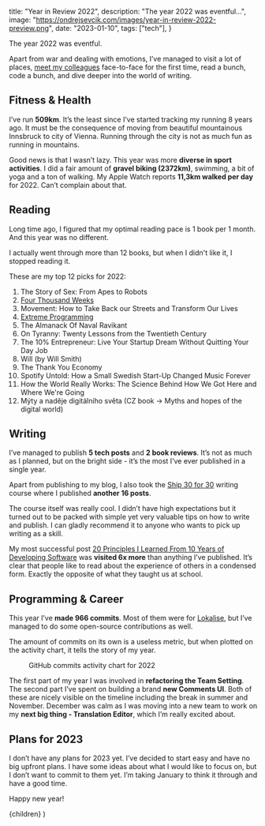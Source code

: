 
  title: "Year in Review 2022",
  description: "The year 2022 was eventful...",
  image: "https://ondrejsevcik.com/images/year-in-review-2022-preview.png",
  date: "2023-01-10",
  tags: ["tech"],
}

The year 2022 was eventful.

Apart from war and dealing with emotions, I’ve managed to visit a lot of places, [meet my colleagues](https://www.linkedin.com/posts/lokalise_remotework-workfromanywhere-offsite-activity-6951514925630377984-VNfU) face-to-face for the first time, read a bunch, code a bunch, and dive deeper into the world of writing.

<Collage />

## Fitness & Health

I’ve run **509km**. It’s the least since I’ve started tracking my running 8 years ago. It must be the consequence of moving from beautiful mountainous Innsbruck to city of Vienna. Running through the city is not as much fun as running in mountains.

Good news is that I wasn’t lazy. This year was more **diverse in sport activities**. I did a fair amount of **gravel biking (2372km)**, swimming, a bit of yoga and a ton of walking. My Apple Watch reports **11,3km walked per day** for 2022. Can’t complain about that.

## Reading

Long time ago, I figured that my optimal reading pace is 1 book per 1 month. And this year was no different.

I actually went through more than 12 books, but when I didn't like it, I stopped reading it.

These are my top 12 picks for 2022:

1. The Story of Sex: From Apes to Robots
2. [Four Thousand Weeks](https://ondrejsevcik.com/blog/four-thousand-weeks)
3. Movement: How to Take Back our Streets and Transform Our Lives
4. [Extreme Programming](https://ondrejsevcik.com/blog/extreme-programming-explained)
5. The Almanack Of Naval Ravikant
6. On Tyranny: Twenty Lessons from the Twentieth Century
7. The 10% Entrepreneur: Live Your Startup Dream Without Quitting Your Day Job
8. Will (by Will Smith)
9. The Thank You Economy
10. Spotify Untold: How a Small Swedish Start-Up Changed Music Forever
11. How the World Really Works: The Science Behind How We Got Here and Where We're Going
12. Mýty a naděje digitálního světa (CZ book → Myths and hopes of the digital world)

## Writing

I’ve managed to publish **5 tech posts** and **2 book reviews**. It’s not as much as I planned, but on the bright side - it’s the most I’ve ever published in a single year.

Apart from publishing to my blog, I also took the [Ship 30 for 30](https://www.ship30for30.com/) writing course where I published **another 16 posts**.

The course itself was really cool. I didn’t have high expectations but it turned out to be packed with simple yet very valuable tips on how to write and publish. I can gladly recommend it to anyone who wants to pick up writing as a skill.

My most successful post [20 Principles I Learned From 10 Years of Developing Software](https://ondrejsevcik.com/blog/20-rules-in-10-years) was **visited 6x more** than anything I’ve published. It’s clear that people like to read about the experience of others in a condensed form. Exactly the opposite of what they taught us at school.

## Programming & Career

This year I’ve **made 966 commits**. Most of them were for [Lokalise](https://lokalise.com/), but I’ve managed to do some open-source contributions as well.

The amount of commits on its own is a useless metric, but when plotted on the activity chart, it tells the story of my year.

<Figure
  src="/images/commits-in-2022.png"
  alt="GitHub commits activity chart for 2022"
>
  GitHub commits activity chart for 2022
</Figure>

The first part of my year I was involved in **refactoring the Team Setting**. The second part I’ve spent on building a brand **new Comments UI**. Both of these are nicely visible on the timeline including the break in summer and November. December was calm as I was moving into a new team to work on my **next big thing - Translation Editor**, which I’m really excited about.

## Plans for 2023

I don’t have any plans for 2023 yet. I’ve decided to start easy and have no big upfront plans. I have some ideas about what I would like to focus on, but I don’t want to commit to them yet. I’m taking January to think it through and have a good time.

Happy new year!

  <BlogPostLayout meta={meta}>{children}</BlogPostLayout>
)

